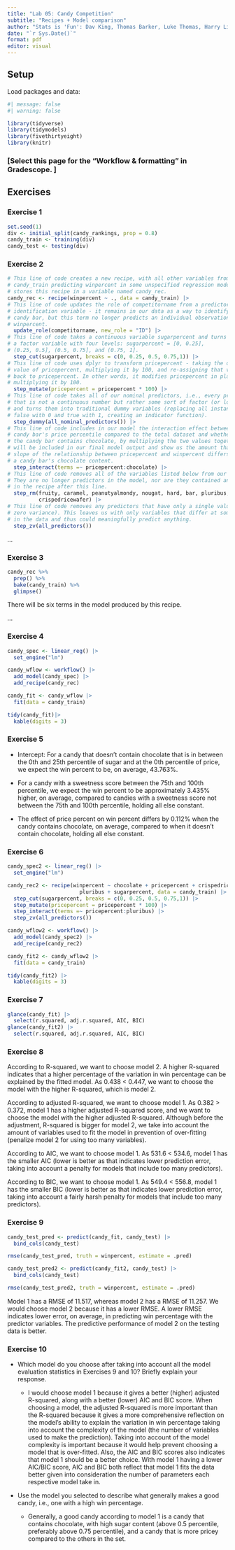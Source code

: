 ---
title: "Lab 05: Candy Competition"
subtitle: "Recipes + Model comparison"
author: "Stats is 'Fun': Dav King, Thomas Barker, Luke Thomas, Harry Liu"
date: "`r Sys.Date()`"
format: pdf
editor: visual
---

## Setup

Load packages and data:

```{r load-packages}
#| message: false
#| warning: false

library(tidyverse)
library(tidymodels)
library(fivethirtyeight)
library(knitr)
```

### **\[Select this page for the "Workflow & formatting" in Gradescope.** \]

\pagebreak

## Exercises

### Exercise 1

```{r Ex-1}
set.seed(1)
div <- initial_split(candy_rankings, prop = 0.8)
candy_train <- training(div)
candy_test <- testing(div)
```

\pagebreak

### Exercise 2

```{r Ex-2}
# This line of code creates a new recipe, with all other variables from
# candy_train predicting winpercent in some unspecified regression model. It 
# stores this recipe in a variable named candy_rec.
candy_rec <- recipe(winpercent ~ ., data = candy_train) |> 
# This line of code updates the role of competitorname from a predictor to an 
# identification variable - it remains in our data as a way to identify the
# candy bar, but this term no longer predicts an individual observation's
# winpercent.
  update_role(competitorname, new_role = "ID") |> 
# This line of code takes a continuous variable sugarpercent and turns it into
# a factor variable with four levels: sugarpercent = [0, 0.25],
# (0.25, 0.5], (0.5, 0.75], and (0.75, 1].
  step_cut(sugarpercent, breaks = c(0, 0.25, 0.5, 0.75,1)) |> 
# This line of code uses dplyr to transform pricepercent - taking the original
# value of pricepercent, multiplying it by 100, and re-assigning that variable
# back to pricepercent. In other words, it modifies pricepercent in place, 
# multiplying it by 100.
  step_mutate(pricepercent = pricepercent * 100) |> 
# This line of code takes all of our nominal predictors, i.e., every predictor
# that is not a continuous number but rather some sort of factor (or logical),
# and turns them into traditional dummy variables (replacing all instances of
# false with 0 and true with 1, creating an indicator function).
  step_dummy(all_nominal_predictors()) |> 
# This line of code includes in our model the interaction effect between a
# candy bar's price percentile compared to the total dataset and whether or not
# the candy bar contains chocolate, by multiplying the two values together. This
# will be included in our final model output and show us the amount that the 
# slope of the relationship between pricepercent and winpercent differs based on
# a candy bar's chocolate content.
  step_interact(terms =~ pricepercent:chocolate) |> 
# This line of code removes all of the variables listed below from our recipe.
# They are no longer predictors in the model, nor are they contained anywhere
# in the recipe after this line.
  step_rm(fruity, caramel, peanutyalmondy, nougat, hard, bar, pluribus,
          crispedricewafer) |> 
# This line of code removes any predictors that have only a single value (i.e.,
# zero variance). This leaves us with only variables that differ at some point
# in the data and thus could meaningfully predict anything.
  step_zv(all_predictors()) 
```

...

\pagebreak

### Exercise 3

```{r Ex-3}
candy_rec %>% 
  prep() %>% 
  bake(candy_train) %>% 
  glimpse()
```

There will be six terms in the model produced by this recipe.

...

\pagebreak

### Exercise 4

```{r model-workflow}
candy_spec <- linear_reg() |>
  set_engine("lm")

candy_wflow <- workflow() |>
  add_model(candy_spec) |>
  add_recipe(candy_rec)

candy_fit <- candy_wflow |>
  fit(data = candy_train)

tidy(candy_fit)|>
  kable(digits = 3)
```

\pagebreak

### Exercise 5

-   Intercept: For a candy that doesn't contain chocolate that is in between the 0th and 25th percentile of sugar and at the 0th percentile of price, we expect the win percent to be, on average, 43.763%.

-   For a candy with a sweetness score between the 75th and 100th percentile, we expect the win percent to be approximately 3.435% higher, on average, compared to candies with a sweetness score not between the 75th and 100th percentile, holding all else constant.

-   The effect of price percent on win percent differs by 0.112% when the candy contains chocolate, on average, compared to when it doesn't contain chocolate, holding all else constant.

\pagebreak

### Exercise 6

```{r model2}

candy_spec2 <- linear_reg() |>
  set_engine("lm") 

candy_rec2 <- recipe(winpercent ~ chocolate + pricepercent + crispedricewafer + 
                       pluribus + sugarpercent, data = candy_train) |>
  step_cut(sugarpercent, breaks = c(0, 0.25, 0.5, 0.75,1)) |>
  step_mutate(pricepercent = pricepercent * 100) |> 
  step_interact(terms =~ pricepercent:pluribus) |>
  step_zv(all_predictors())

candy_wflow2 <- workflow() |>
  add_model(candy_spec2) |>
  add_recipe(candy_rec2)

candy_fit2 <- candy_wflow2 |>
  fit(data = candy_train)

tidy(candy_fit2) |>
  kable(digits = 3)
```

\pagebreak

### Exercise 7

```{r}
glance(candy_fit) |>
  select(r.squared, adj.r.squared, AIC, BIC)
glance(candy_fit2) |>
  select(r.squared, adj.r.squared, AIC, BIC)
```

\pagebreak

### Exercise 8

According to R-squared, we want to choose model 2. A higher R-squared indicates that a higher percentage of the variation in win percentage can be explained by the fitted model. As 0.438 \< 0.447, we want to choose the model with the higher R-squared, which is model 2.

According to adjusted R-squared, we want to choose model 1. As 0.382 \> 0.372, model 1 has a higher adjusted R-squared score, and we want to choose the model with the higher adjusted R-squared. Although before the adjustment, R-squared is bigger for model 2, we take into account the amount of variables used to fit the model in prevention of over-fitting (penalize model 2 for using too many variables).

According to AIC, we want to choose model 1. As 531.6 \< 534.6, model 1 has the smaller AIC (lower is better as that indicates lower prediction error, taking into account a penalty for models that include too many predictors).

According to BIC, we want to choose model 1. As 549.4 \< 556.8, model 1 has the smaller BIC (lower is better as that indicates lower prediction error, taking into account a fairly harsh penalty for models that include too many predictors).

\pagebreak

### Exercise 9

```{r}
candy_test_pred <- predict(candy_fit, candy_test) |>
  bind_cols(candy_test)

rmse(candy_test_pred, truth = winpercent, estimate = .pred)

candy_test_pred2 <- predict(candy_fit2, candy_test) |>
  bind_cols(candy_test)

rmse(candy_test_pred2, truth = winpercent, estimate = .pred)
```

Model 1 has a RMSE of 11.517, whereas model 2 has a RMSE of 11.257. We would choose model 2 because it has a lower RMSE. A lower RMSE indicates lower error, on average, in predicting win percentage with the predictor variables. The predictive performance of model 2 on the testing data is better.

\pagebreak

### Exercise 10

-   Which model do you choose after taking into account all the model evaluation statistics in Exercises 9 and 10? Briefly explain your response.

    -   I would choose model 1 because it gives a better (higher) adjusted R-squared, along with a better (lower) AIC and BIC score. When choosing a model, the adjusted R-squared is more important than the R-squared because it gives a more comprehensive reflection on the model's ability to explain the variation in win percentage taking into account the complexity of the model (the number of variables used to make the prediction). Taking into account of the model complexity is important because it would help prevent choosing a model that is over-fitted. Also, the AIC and BIC scores also indicates that model 1 should be a better choice. With model 1 having a lower AIC/BIC score, AIC and BIC both reflect that model 1 fits the data better given into consideration the number of parameters each respective model take in.

-   Use the model you selected to describe what generally makes a good candy, i.e., one with a high win percentage.

    -   Generally, a good candy according to model 1 is a candy that contains chocolate, with high sugar content (above 0.5 percentile, preferably above 0.75 percentile), and a candy that is more pricey compared to the others in the set.
